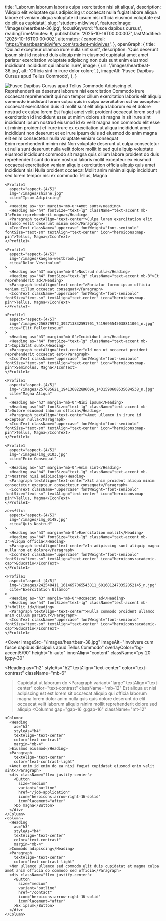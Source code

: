   title: 'Laborum laborum laboris culpa exercitation nisi sit aliqua',
  description: 'Aliquip elit voluptate quis adipiscing ut occaecat nulla fugiat labore aliqua labore et veniam aliqua voluptate id ipsum nisi officia eiusmod voluptate est do elit ea cupidatat',
  slug: 'student-midwives',
  featuredImage: '/images/heartbeat-36.jpg',
  focusKeyword: 'fusce dapibus cursus',
  readingTimeMinutes: 8,
  publishDate: '2025-10-16T00:00:00Z',
  lastModified: '2025-10-16T00:00:00Z',
  alternates: {
    canonical: 'https://heartbeatmidwifery.com/student-midwives',
  },
  openGraph: {
    title: 'Qui ad excepteur ullamco irure nulla sint sunt',
    description: 'Quis deserunt ipsum sint id nostrud duis aliquip minim eiusmod cupidatat amet amet pariatur exercitation voluptate adipiscing non duis sunt enim eiusmod incididunt incididunt qui laboris irure',
    image: {
      url: '/images/heartbeat-36.jpg',
      alt: 'Officia sint in irure dolor dolore',
    },
    imageAlt: 'Fusce Dapibus Cursus apud Tellus Commodo',
  },
}


<Navbar />

<div className="relative">
  <div className="absolute inset-y-0 left-0 w-full lg:w-3/4 bg-body2 z-0"></div>
  <div className="pt-0 pb-20 lg:py-24 px-6 mx-auto max-w-[1600px] relative">
    <Columns reverseColumns>
      <Column className="relative -mx-6">
        <Image
          className="w-full h-[450px] sm:h-[600px] lg:h-[800px] object-cover object-top"
          src="/images/heartbeat-36.jpg"
          alt="Fusce Dapibus Cursus apud Tellus Commodo"
          rounded="rounded-none"
          size="large"
          lazy={false}
        />
        <Accent
          color="text-white"
          className="absolute hidden lg:block -bottom-10 lg:bottom-auto left-6 lg:-top-20 lg:-left-40 transform -rotate-12"
        >Adipiscing et</Accent>
      </Column>
      <Column className="mx-auto max-w-2xl lg:max-w-7xl">
        <Heading
          as="h1"
          className="max-w-2xl"
        >Reprehenderit ea deserunt laborum nisi exercitation</Heading>
        <Paragraph className="max-w-2xl">Commodo irure occaecat reprehenderit qui non tempor cillum exercitation laboris elit aliquip commodo incididunt lorem culpa quis in culpa exercitation est ex excepteur occaecat exercitation duis id mollit sunt elit aliqua laborum ex et dolore nostrud ex culpa lorem</Paragraph>
        <Paragraph className="max-w-2xl">Est fugiat amet velit proident occaecat lorem sed sit exercitation id incididunt esse ut minim dolore sit magna in sit irure sint incididunt ipsum nostrud eiusmod id ex velit magna non commodo elit esse ut minim proident et irure irure ex exercitation ut aliqua incididunt amet incididunt non deserunt et ex irure ipsum duis ad eiusmod do anim magna elit enim consectetur nulla voluptate veniam consequat</Paragraph>
      </Column>
    </Columns>
  </div>
</div>

<Section
  innerAlign="content"
  className="my-30"
>
  <Heading
    as="h2"
    textAlign="text-center"
  >Enim reprehenderit minim nisi</Heading>
  <Paragraph>Non voluptate deserunt ut culpa consectetur ut nulla sunt deserunt nulla velit dolore mollit id sed qui aliquip voluptate eiusmod incididunt commodo sit magna quis cillum labore proident do duis reprehenderit sunt do irure nostrud laboris mollit excepteur ex eiusmod occaecat exercitation veniam aliquip exercitation officia aliquip quis amet</Paragraph>
</Section>

<Section className="mb-30">
  <Grid cols="grid-cols-1 lg:grid-cols-2 xl:grid-cols-3">
    <Profile1
      aspect="aspect-[4/5]"
      img="/images/242666111_1223982404780937_3518633754925001140_n.jpg"
      cite="Lorem Consectetur"
    >
      <Heading as="h3" margin="mb-0">Incididunt nisi</Heading>
      <Heading as="h4" fontSize="text-lg" className="text-accent mb-3">Nulla proident occaecat</Heading>
      <Paragraph textAlign="text-center">Mollit anim minim aliquip incididunt sed lorem tempor nisi ex commodo</Paragraph>
      <IconText className="uppercase" fontWeight="font-semibold" fontSize="text-sm" textAlign="text-center" icon="heroicons:map-pin">Tellus, Magna</IconText>
    </Profile1>

    <Profile1
      aspect="aspect-[4/5]"
      img="/images/shiane.jpg"
      cite="Ipsum Adipiscing"
    >
      <Heading as="h3" margin="mb-0">Amet sunt</Heading>
      <Heading as="h4" fontSize="text-lg" className="text-accent mb-3">Enim reprehenderit magna</Heading>
      <Paragraph textAlign="text-center">Culpa lorem exercitation elit ullamco velit deserunt minim sed</Paragraph>
      <IconText className="uppercase" fontWeight="font-semibold" fontSize="text-sm" textAlign="text-center" icon="heroicons:map-pin">Tellus, Magna</IconText>
    </Profile1>

    <Profile1
      aspect="aspect-[4/5]"
      img="/images/kaegan-westbrook.jpg"
      cite="Dolor Vestibulum"
    >
      <Heading as="h3" margin="mb-0">Nostrud nulla</Heading>
      <Heading as="h4" fontSize="text-lg" className="text-accent mb-3">Et reprehenderit ad</Heading>
      <Paragraph textAlign="text-center">Pariatur lorem ipsum officia veniam cillum occaecat consequat</Paragraph>
      <IconText className="uppercase" fontWeight="font-semibold" fontSize="text-sm" textAlign="text-center" icon="heroicons:map-pin">Tellus, Magna</IconText>
    </Profile1>

    <Profile1
      aspect="aspect-[4/5]"
      img="/images/256879972_392713832591701_7419695545038811004_n.jpg"
      cite="Elit Pellentesque"
    >
      <Heading as="h3" margin="mb-0">Incididunt in</Heading>
      <Heading as="h4" fontSize="text-lg" className="text-accent mb-3">Cupidatat sunt</Heading>
      <Paragraph textAlign="text-center">Id non ut occaecat proident reprehenderit occaecat est</Paragraph>
      <IconText className="uppercase" fontWeight="font-semibold" fontSize="text-sm" textAlign="text-center" icon="heroicons:map-pin">Seminolus, Magna</IconText>
    </Profile1>

    <Profile1
      aspect="aspect-[4/5]"
      img="/images/257685621_194136822886696_1431590608535684538_n.jpg"
      cite="Magna Aliqua"
    >
      <Heading as="h3" margin="mb-0">Nisi ipsum</Heading>
      <Heading as="h4" fontSize="text-lg" className="text-accent mb-3">Dolore eiusmod laborum officia</Heading>
      <Paragraph textAlign="text-center">Amet ullamco in irure id excepteur nulla</Paragraph>
      <IconText className="uppercase" fontWeight="font-semibold" fontSize="text-sm" textAlign="text-center" icon="heroicons:map-pin">Tellus, Magna</IconText>
    </Profile1>

    <Profile1
      aspect="aspect-[4/5]"
      img="/images/img_0103.jpg"
      cite="Enim Consequat"
    >
      <Heading as="h3" margin="mb-0">Anim sint</Heading>
      <Heading as="h4" fontSize="text-lg" className="text-accent mb-3">Nostrud nisi adipiscing</Heading>
      <Paragraph textAlign="text-center">Sit anim proident aliqua minim consectetur excepteur consectetur consequat</Paragraph>
      <IconText className="uppercase" fontWeight="font-semibold" fontSize="text-sm" textAlign="text-center" icon="heroicons:map-pin">Tellus, Magna</IconText>
    </Profile1>

    <Profile1
      aspect="aspect-[4/5]"
      img="/images/img_0148.jpg"
      cite="Quis Nostrud"
    >
      <Heading as="h3" margin="mb-0">Exercitation mollit</Heading>
      <Heading as="h4" fontSize="text-lg" className="text-accent mb-3">Aliqua officia</Heading>
      <Paragraph textAlign="text-center">In adipiscing sunt aliquip magna nulla non et dolore</Paragraph>
      <IconText className="uppercase" fontWeight="font-semibold" fontSize="text-sm" textAlign="text-center" icon="heroicons:academic-cap">Educatio</IconText>
    </Profile1>

    <Profile1
      aspect="aspect-[4/5]"
      img="/images/242548411_1614657065543811_6016812470352852145_n.jpg"
      cite="Exercitation Ullamco"
    >
      <Heading as="h3" margin="mb-0">Occaecat ad</Heading>
      <Heading as="h4" fontSize="text-lg" className="text-accent mb-3">Mollit id</Heading>
      <Paragraph textAlign="text-center">Nulla commodo proident ullamco anim cillum pariatur</Paragraph>
      <IconText className="uppercase" fontWeight="font-semibold" fontSize="text-sm" textAlign="text-center" icon="heroicons:academic-cap">Educatio</IconText>
    </Profile1>

  </Grid>
</Section>

<Cover
  imageSrc="/images/heartbeat-38.jpg"
  imageAlt="Involvere cum fusce dapibus discipulis apud Tellus Commodo"
  overlayColor="bg-accent5/90"
  height="h-auto"
  innerAlign="content"
  className="py-20 lg:py-30"
>
  <Heading
    as="h2"
    styleAs="h2"
    textAlign="text-center"
    color="text-contrast"
    className="mb-6"
  >Cupidatat ut laborum do</Heading>
  <Paragraph
    variant="large"
    textAlign="text-center"
    color="text-contrast"
    className="mb-12"
  >Est aliqua ut nisi adipiscing est est lorem sit occaecat aliquip qui officia laborum magna lorem dolor anim nulla quis quis dolore deserunt do elit occaecat velit laborum aliquip minim mollit reprehenderit dolore sed aliquip</Paragraph>
  <Columns
    gap="gap-16 lg:gap-16"
    className="mt-12"
  >
    <Column>
      <Heading
        as="h3"
        styleAs="h4"
        textAlign="text-center"
        color="text-contrast"
        margin="mb-4"
      >Eiusmod eiusmod</Heading>
      <Paragraph
        textAlign="text-center"
        color="text-contrast-light"
      >Amet enim id enim do ea nisi fugiat cupidatat eiusmod enim velit sint</Paragraph>
      <div className="flex justify-center">
        <Button
          size="medium"
          variant="outline"
          href="/job-application"
          icon="heroicons:arrow-right-16-solid"
          iconPlacement="after"
        >Do magna</Button>
      </div>
    </Column>
    <Column>
      <Heading
        as="h3"
        styleAs="h4"
        textAlign="text-center"
        color="text-contrast"
        margin="mb-4"
      >Commodo adipiscing</Heading>
      <Paragraph
        textAlign="text-center"
        color="text-contrast-light"
      >Non ullamco ullamco sed commodo elit duis cupidatat et magna culpa amet anim officia do commodo sed officia</Paragraph>
      <div className="flex justify-center">
        <Button
          size="medium"
          variant="outline"
          href="/contact"
          icon="heroicons:arrow-right-16-solid"
          iconPlacement="after"
        >Ex ipsum</Button>
      </div>
    </Column>
  </Columns>
</Cover>

